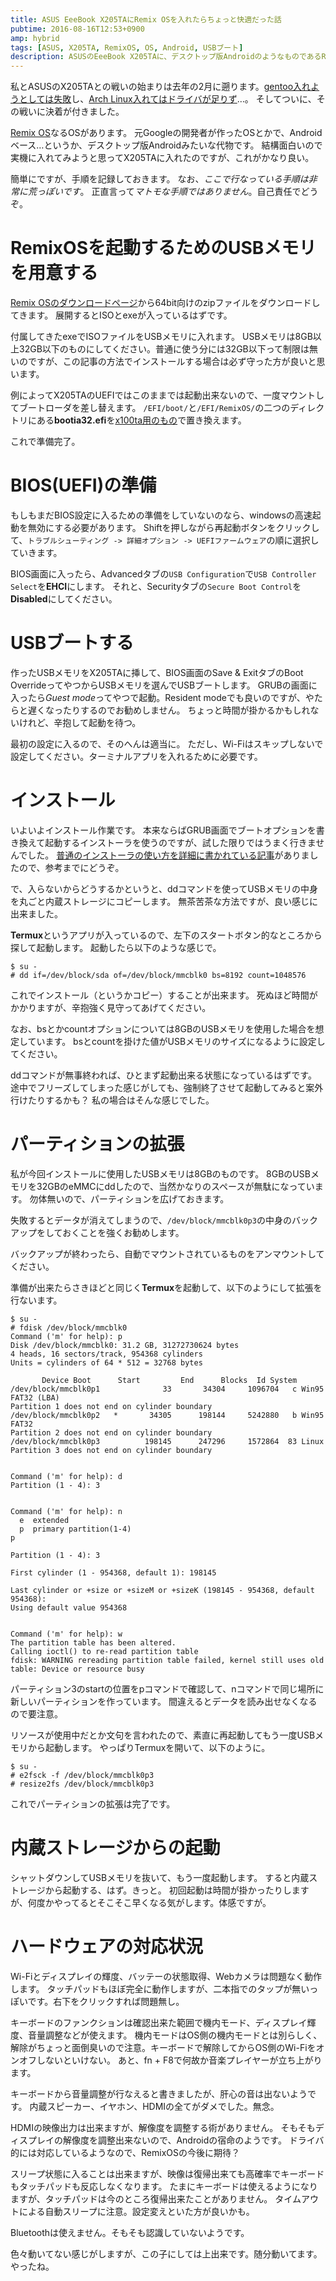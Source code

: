 ```yaml
---
title: ASUS EeeBook X205TAにRemix OSを入れたらちょっと快適だった話
pubtime: 2016-08-16T12:53+0900
amp: hybrid
tags: [ASUS, X205TA, RemixOS, OS, Android, USBブート]
description: ASUSのEeeBook X205TAに、デスクトップ版AndroidのようなものであるRemix OSをインストールする方法です。ハードウェアの対応状況も調査しました。
---
```


私とASUSのX205TAとの戦いの始まりは去年の2月に遡ります。[gentoo入れようとしては失敗](/blog/2015/02/gentoo-into-eeebook)し、[Arch Linux入れてはドライバが足りず](/blog/2015/02/archlinux-into-eeebook)…。
そしてついに、その戦いに決着が付きました。

[Remix OS](http://www.jide.com/remixos)なるOSがあります。
元Googleの開発者が作ったOSとかで、Androidベース…というか、デスクトップ版Androidみたいな代物です。
結構面白いので実機に入れてみようと思ってX205TAに入れたのですが、これがかなり良い。

簡単にですが、手順を記録しておきます。
なお、*ここで行なっている手順は非常に荒っぽいです*。
正直言って*マトモな手順ではありません*。自己責任でどうぞ。

# RemixOSを起動するためのUSBメモリを用意する
[Remix OSのダウンロードページ](http://www.jide.com/remixos-for-pc#downloadNow)から64bit向けのzipファイルをダウンロードしてきます。
展開するとISOとexeが入っているはずです。

付属してきたexeでISOファイルをUSBメモリに入れます。
USBメモリは8GB以上32GB以下のものにしてください。普通に使う分には32GB以下って制限は無いのですが、この記事の方法でインストールする場合は必ず守った方が良いと思います。

例によってX205TAのUEFIではこのままでは起動出来ないので、一度マウントしてブートローダを差し替えます。
`/EFI/boot/`と`/EFI/RemixOS/`の二つのディレクトリにある**bootia32.efi**を[x100ta用のもの](https://github.com/jfwells/linux-asus-t100ta/blob/master/boot/bootia32.efi)で置き換えます。

これで準備完了。

# BIOS(UEFI)の準備
もしもまだBIOS設定に入るための準備をしていないのなら、windowsの高速起動を無効にする必要があります。
Shiftを押しながら再起動ボタンをクリックして、`トラブルシューティング -> 詳細オプション -> UEFIファームウェア`の順に選択していきます。

BIOS画面に入ったら、Advancedタブの`USB Configuration`で`USB Controller Select`を**EHCI**にします。
それと、Securityタブの`Secure Boot Control`を**Disabled**にしてください。

# USBブートする
作ったUSBメモリをX205TAに挿して、BIOS画面のSave & ExitタブのBoot OverrideってやつからUSBメモリを選んでUSBブートします。
GRUBの画面に入ったら*Guest mode*ってやつで起動。Resident modeでも良いのですが、やたらと遅くなったりするのでお勧めしません。
ちょっと時間が掛かるかもしれないけれど、辛抱して起動を待つ。

最初の設定に入るので、そのへんは適当に。
ただし、Wi-Fiはスキップしないで設定してください。ターミナルアプリを入れるために必要です。

# インストール
いよいよインストール作業です。
本来ならばGRUB画面でブートオプションを書き換えて起動するインストーラを使うのですが、試した限りではうまく行きませんでした。
[普通のインストーラの使い方を詳細に書かれている記事](http://blog.goo.ne.jp/psyna_hone/e/84f8ab6e5808153f3a156d5b2e9f0143)がありましたので、参考までにどうぞ。

で、入らないからどうするかというと、ddコマンドを使ってUSBメモリの中身を丸ごと内蔵ストレージにコピーします。
無茶苦茶な方法ですが、良い感じに出来ました。

**Termux**というアプリが入っているので、左下のスタートボタン的なところから探して起動します。
起動したら以下のような感じで。
```
$ su -
# dd if=/dev/block/sda of=/dev/block/mmcblk0 bs=8192 count=1048576
```

これでインストール（というかコピー）することが出来ます。
死ぬほど時間がかかりますが、辛抱強く見守ってあげてください。

なお、bsとかcountオプションについては8GBのUSBメモリを使用した場合を想定しています。
bsとcountを掛けた値がUSBメモリのサイズになるように設定してください。

ddコマンドが無事終われば、ひとまず起動出来る状態になっているはずです。
途中でフリーズしてしまった感じがしても、強制終了させて起動してみると案外行けたりするかも？ 私の場合はそんな感じでした。

# パーティションの拡張
私が今回インストールに使用したUSBメモリは8GBのものです。
8GBのUSBメモリを32GBのeMMCにddしたので、当然かなりのスペースが無駄になっています。
勿体無いので、パーティションを広げておきます。

失敗するとデータが消えてしまうので、`/dev/block/mmcblk0p3`の中身のバックアップをしておくことを強くお勧めします。

バックアップが終わったら、自動でマウントされているものをアンマウントしてください。

準備が出来たらさきほどと同じく**Termux**を起動して、以下のようにして拡張を行ないます。
```
$ su -
# fdisk /dev/block/mmcblk0
Command ('m' for help): p
Disk /dev/block/mmcblk0: 31.2 GB, 31272730624 bytes
4 heads, 16 sectors/track, 954368 cylinders
Units = cylinders of 64 * 512 = 32768 bytes

       Device Boot      Start         End      Blocks  Id System
/dev/block/mmcblk0p1              33       34304     1096704   c Win95 FAT32 (LBA)
Partition 1 does not end on cylinder boundary
/dev/block/mmcblk0p2   *       34305      198144     5242880   b Win95 FAT32
Partition 2 does not end on cylinder boundary
/dev/block/mmcblk0p3          198145      247296     1572864  83 Linux
Partition 3 does not end on cylinder boundary


Command ('m' for help): d
Partition (1 - 4): 3


Command ('m' for help): n
  e  extended
  p  primary partition(1-4)
p

Partition (1 - 4): 3

First cylinder (1 - 954368, default 1): 198145

Last cylinder or +size or +sizeM or +sizeK (198145 - 954368, default 954368):
Using default value 954368


Command ('m' for help): w
The partition table has been altered.
Calling ioctl() to re-read partition table
fdisk: WARNING rereading partition table failed, kernel still uses old table: Device or resource busy
```
パーティション3のstartの位置をpコマンドで確認して、nコマンドで同じ場所に新しいパーティションを作っています。
間違えるとデータを読み出せなくなるので要注意。

リソースが使用中だとか文句を言われたので、素直に再起動してもう一度USBメモリから起動します。
やっぱりTermuxを開いて、以下のように。
```
$ su -
# e2fsck -f /dev/block/mmcblk0p3
# resize2fs /dev/block/mmcblk0p3
```

これでパーティションの拡張は完了です。

# 内蔵ストレージからの起動
シャットダウンしてUSBメモリを抜いて、もう一度起動します。
すると内蔵ストレージから起動する、はず。きっと。
初回起動は時間が掛かったりしますが、何度かやってるとそこそこ早くなる気がします。体感ですが。

# ハードウェアの対応状況
Wi-Fiとディスプレイの輝度、バッテーの状態取得、Webカメラは問題なく動作します。
タッチパッドもほぼ完全に動作しますが、二本指でのタップが無いっぽいです。右下をクリックすれば問題無し。

キーボードのファンクションは確認出来た範囲で機内モード、ディスプレイ輝度、音量調整などが使えます。
機内モードはOS側の機内モードとは別らしく、解除がちょっと面倒臭いので注意。キーボードで解除してからOS側のWi-Fiをオンオフしないといけない。
あと、fn + F8で何故か音楽プレイヤーが立ち上がります。

キーボードから音量調整が行なえると書きましたが、肝心の音は出ないようです。
内蔵スピーカー、イヤホン、HDMIの全てがダメでした。無念。

HDMIの映像出力は出来ますが、解像度を調整する術がありません。
そもそもディスプレイの解像度を調整出来ないので、Androidの宿命のようです。
ドライバ的には対応しているようなので、RemixOSの今後に期待？

スリープ状態に入ることは出来ますが、映像は復帰出来ても高確率でキーボードもタッチパッドも反応しなくなります。
たまにキーボードは使えるようになりますが、タッチパッドは今のところ復帰出来たことがありません。
タイムアウトによる自動スリープに注意。設定変えといた方が良いかも。

Bluetoothは使えません。そもそも認識していないようです。

色々動いてない感じがしますが、この子にしては上出来です。随分動いてます。やったね。
